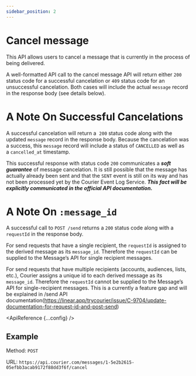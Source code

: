 ```yaml
---
sidebar_position: 2
---
```



# Cancel message

This API allows users to cancel a message that is currently in the process of being delivered.

A well-formatted API call to the cancel message API will return either `200` status code for a successful cancelation or `409` status code for an unsuccessful cancelation. Both cases will include the actual `message` record in the response body (see details below).

# A Note On Successful Cancelations

A successful cancelation will return a  `200` status code along with the updated `message` record in the response body. Because the cancelation was a success, this `message` record will include a status of `CANCELLED` as well as a `cancelled_at` timestamp.

This successful response with status code `200` communicates a **_soft guarantee_** of message cancelation. It is still possible that the message has actually already been sent and that the `SENT` event is still on its way and has not been processed yet by the Courier Event Log Service. **_This fact will be explicitly communicated in the official API documentation._**

# A Note On `:message_id`

A successful call to `POST /send` returns a `200` status code along with a `requestId` in the response body.

For send requests that have a single recipient, the `requestId` is assigned to the derived message as its `message_id`. Therefore the `requestId` can be supplied to the Message’s API for single recipient messages.

For send requests that have multiple recipients (accounts, audiences, lists, etc.), Courier assigns a unique id to each derived message as its `message_id`. Therefore the `requestId` cannot be supplied to the Message’s API for single-recipient messages. This is a currently a feature gap and will be explained in /send API documentation(https://linear.app/trycourier/issue/C-9704/update-documentation-for-request-id-and-post-send)

<ApiReference {...config} />

## Example

Method: `POST`

URL: `https://api.courier.com/messages/1-5e2b2615-05efbb3acab9172f88dd3f6f/cancel`
